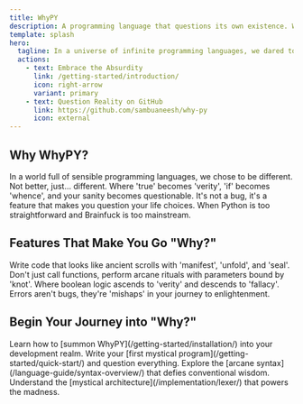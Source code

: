 ```yaml
---
title: WhyPY
description: A programming language that questions its own existence. Why? We don't know either.
template: splash
hero:
  tagline: In a universe of infinite programming languages, we dared to ask... Why not one more?
  actions:
    - text: Embrace the Absurdity
      link: /getting-started/introduction/
      icon: right-arrow
      variant: primary
    - text: Question Reality on GitHub
      link: https://github.com/sambuaneesh/why-py
      icon: external
---
```



## Why WhyPY?

<CardGrid stagger>
  <Card title="Because Why Not?" icon="question">
    In a world full of sensible programming languages, we chose to be different. Not better, just... different.
  </Card>
  
  <Card title="Esoteric? Not Completely!" icon="puzzle">
    Where 'true' becomes 'verity', 'if' becomes 'whence', and your sanity becomes questionable.
  </Card>
  
  <Card title="Philosophically Confusing" icon="open-book">
    It's not a bug, it's a feature that makes you question your life choices.
  </Card>
  
  <Card title="Perfectly Imperfect" icon="random">
    When Python is too straightforward and Brainfuck is too mainstream.
  </Card>
</CardGrid>

## Features That Make You Go "Why?"

<CardGrid stagger>
  <Card title="Mystical Syntax" icon="pencil">
    Write code that looks like ancient scrolls with 'manifest', 'unfold', and 'seal'.
  </Card>
  
  <Card title="Rituals (Functions)" icon="setting">
    Don't just call functions, perform arcane rituals with parameters bound by 'knot'.
  </Card>
  
  <Card title="Truth Values" icon="sun">
    Where boolean logic ascends to 'verity' and descends to 'fallacy'.
  </Card>
  
  <Card title="Existential Error Messages" icon="warning">
    Errors aren't bugs, they're 'mishaps' in your journey to enlightenment.
  </Card>
</CardGrid>

## Begin Your Journey into "Why?"

<CardGrid stagger>
  <Card title="Installation" icon="rocket">
    Learn how to [summon WhyPY](/getting-started/installation/) into your development realm.
  </Card>
  
  <Card title="Quick Start" icon="pencil">
    Write your [first mystical program](/getting-started/quick-start/) and question everything.
  </Card>
  
  <Card title="Language Guide" icon="open-book">
    Explore the [arcane syntax](/language-guide/syntax-overview/) that defies conventional wisdom.
  </Card>
  
  <Card title="Implementation" icon="document">
    Understand the [mystical architecture](/implementation/lexer/) that powers the madness.
  </Card>
</CardGrid> 